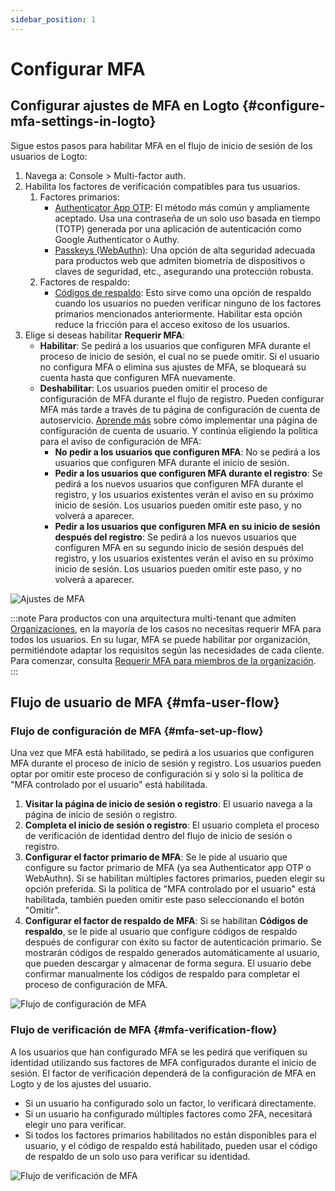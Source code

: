 ```yaml
---
sidebar_position: 1
---
```


# Configurar MFA

## Configurar ajustes de MFA en Logto \{#configure-mfa-settings-in-logto}

Sigue estos pasos para habilitar MFA en el flujo de inicio de sesión de los usuarios de Logto:

1. Navega a: <CloudLink to="/mfa">Console > Multi-factor auth</CloudLink>.
2. Habilita los factores de verificación compatibles para tus usuarios.
   1. Factores primarios:
      - [Authenticator App OTP](/end-user-flows/mfa/authenticator-app-otp): El método más común y ampliamente aceptado. Usa una contraseña de un solo uso basada en tiempo (TOTP) generada por una aplicación de autenticación como Google Authenticator o Authy.
      - [Passkeys (WebAuthn)](/end-user-flows/mfa/webauthn): Una opción de alta seguridad adecuada para productos web que admiten biometría de dispositivos o claves de seguridad, etc., asegurando una protección robusta.
   2. Factores de respaldo:
      - [Códigos de respaldo](/end-user-flows/mfa/backup-codes): Esto sirve como una opción de respaldo cuando los usuarios no pueden verificar ninguno de los factores primarios mencionados anteriormente. Habilitar esta opción reduce la fricción para el acceso exitoso de los usuarios.
3. Elige si deseas habilitar **Requerir MFA**:
   - **Habilitar**: Se pedirá a los usuarios que configuren MFA durante el proceso de inicio de sesión, el cual no se puede omitir. Si el usuario no configura MFA o elimina sus ajustes de MFA, se bloqueará su cuenta hasta que configuren MFA nuevamente.
   - **Deshabilitar**: Los usuarios pueden omitir el proceso de configuración de MFA durante el flujo de registro. Pueden configurar MFA más tarde a través de tu página de configuración de cuenta de autoservicio. [Aprende más](/end-user-flows/account-settings/) sobre cómo implementar una página de configuración de cuenta de usuario. Y continúa eligiendo la política para el aviso de configuración de MFA:
     - **No pedir a los usuarios que configuren MFA**: No se pedirá a los usuarios que configuren MFA durante el inicio de sesión.
     - **Pedir a los usuarios que configuren MFA durante el registro**: Se pedirá a los nuevos usuarios que configuren MFA durante el registro, y los usuarios existentes verán el aviso en su próximo inicio de sesión. Los usuarios pueden omitir este paso, y no volverá a aparecer.
     - **Pedir a los usuarios que configuren MFA en su inicio de sesión después del registro**: Se pedirá a los nuevos usuarios que configuren MFA en su segundo inicio de sesión después del registro, y los usuarios existentes verán el aviso en su próximo inicio de sesión. Los usuarios pueden omitir este paso, y no volverá a aparecer.

<img src="/img/assets/configure-mfa.png" alt="Ajustes de MFA" />

:::note
Para productos con una arquitectura multi-tenant que admiten [Organizaciones](/organizations), en la mayoría de los casos no necesitas requerir MFA para todos los usuarios. En su lugar, MFA se puede habilitar por organización, permitiéndote adaptar los requisitos según las necesidades de cada cliente. Para comenzar, consulta [Requerir MFA para miembros de la organización](/organizations/organization-management#require-mfa-for-organization-members).
:::

## Flujo de usuario de MFA \{#mfa-user-flow}

### Flujo de configuración de MFA \{#mfa-set-up-flow}

Una vez que MFA está habilitado, se pedirá a los usuarios que configuren MFA durante el proceso de inicio de sesión y registro. Los usuarios pueden optar por omitir este proceso de configuración si y solo si la política de "MFA controlado por el usuario" está habilitada.

1. **Visitar la página de inicio de sesión o registro**: El usuario navega a la página de inicio de sesión o registro.
2. **Completa el inicio de sesión o registro**: El usuario completa el proceso de verificación de identidad dentro del flujo de inicio de sesión o registro.
3. **Configurar el factor primario de MFA**: Se le pide al usuario que configure su factor primario de MFA (ya sea Authenticator app OTP o WebAuthn). Si se habilitan múltiples factores primarios, pueden elegir su opción preferida. Si la política de "MFA controlado por el usuario" está habilitada, también pueden omitir este paso seleccionando el botón "Omitir".
4. **Configurar el factor de respaldo de MFA**: Si se habilitan **Códigos de respaldo**, se le pide al usuario que configure códigos de respaldo después de configurar con éxito su factor de autenticación primario. Se mostrarán códigos de respaldo generados automáticamente al usuario, que pueden descargar y almacenar de forma segura. El usuario debe confirmar manualmente los códigos de respaldo para completar el proceso de configuración de MFA.

<img src="/img/assets/link-mfa.png" alt="Flujo de configuración de MFA" />

### Flujo de verificación de MFA \{#mfa-verification-flow}

A los usuarios que han configurado MFA se les pedirá que verifiquen su identidad utilizando sus factores de MFA configurados durante el inicio de sesión. El factor de verificación dependerá de la configuración de MFA en Logto y de los ajustes del usuario.

- Si un usuario ha configurado solo un factor, lo verificará directamente.
- Si un usuario ha configurado múltiples factores como 2FA, necesitará elegir uno para verificar.
- Si todos los factores primarios habilitados no están disponibles para el usuario, y el código de respaldo está habilitado, pueden usar el código de respaldo de un solo uso para verificar su identidad.

<img src="/img/assets/verify-mfa.png" alt="Flujo de verificación de MFA" />
